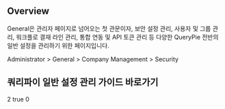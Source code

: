 ## Overview
General은 관리자 페이지로 넘어오는 첫 관문이자, 보안 설정 관리, 사용자 및 그룹 관리, 워크플로 결재 라인 관리, 통합 연동 및 API 토큰 관리 등 다양한 QueryPie 전반의 일반 설정을 관리하기 위한 페이지입니다.

Administrator > General > Company Management > Security

## 쿼리파이 일반 설정 관리 가이드 바로가기
2
true
0